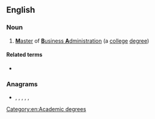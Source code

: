 {{also|Mba|mba|mbà|ḿbà}}
==English==
{{wikipedia|Master of Business Administration}}

===Noun===
{{head|en|noun}}

# [[master|'''M'''aster]] of [[business administration|'''B'''usiness '''A'''dministration]] (a [[college]] [[degree]])

====Related terms====
* {{l|en|B.B.A.}}

===Anagrams===
* {{l|en|ABM}}, {{l|en|amb}}, {{l|en|bam}}, {{l|en|B. M. A.}}, {{l|en|BMA}}, {{l|en|MAb}}

[[Category:en:Academic degrees]]